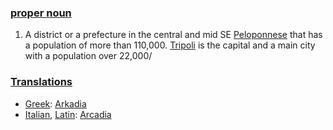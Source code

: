 ===[[proper noun]]===

# A district or a prefecture in the central and mid SE [[Peloponnese]] that has a population of more than 110,000.  [[Tripoli]] is the capital and a main city with a population over 22,000/

===[[Translation]]s===

*[[Greek]]: [[Arkadia]]
*[[Italian]], [[Latin]]: [[Arcadia]]